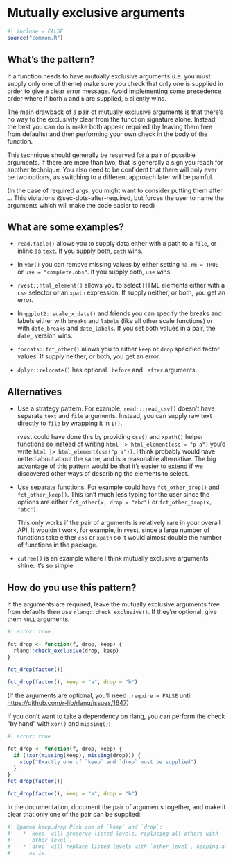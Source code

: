 # Mutually exclusive arguments {#sec-mutually-exclusive}

```r
#| include = FALSE
source("common.R")
```

## What's the pattern?

If a function needs to have mutually exclusive arguments (i.e. you must supply only one of theme) make sure you check that only one is supplied in order to give a clear error message.
Avoid implementing some precedence order where if both `a` and `b` are supplied, `b` silently wins.

The main drawback of a pair of mutually exclusive arguments is that there's no way to the exclusivity clear from the function signature alone.
Instead, the best you can do is make both appear required (by leaving them free from defaults) and then performing your own check in the body of the function.

This technique should generally be reserved for a pair of possible arguments.
If there are more than two, that is generally a sign you reach for another technique.
You also need to be confident that there will only ever be two options, as switching to a different approach later will be painful.

(In the case of required args, you might want to consider putting them after `…`. This violations @sec-dots-after-required, but forces the user to name the arguments which will make the code easier to read)

## What are some examples?

-   `read.table()` allows you to supply data either with a path to a `file`, or inline as `text`.
    If you supply both, `path` wins.

-   In `var()` you can remove missing values by either setting `na.rm = TRUE` or `use = "complete.obs"`.
    If you supply both, `use` wins.

-   `rvest::html_element()` allows you to select HTML elements either with a `css` selector or an `xpath` expression.
    If supply neither, or both, you get an error.

-   In `ggplot2::scale_x_date()` and friends you can specify the breaks and labels either with `breaks` and `labels` (like all other scale functions) or with `date_breaks` and `date_labels`.
    If you set both values in a pair, the `date_` version wins.

-   `forcats::fct_other()` allows you to either `keep` or `drop` specified factor values.
    If supply neither, or both, you get an error.

-   `dplyr::relocate()` has optional `.before` and `.after` arguments.

## Alternatives

-   Use a strategy pattern.
    For example, `readr::read_csv()` doesn't have separate `text` and `file` arguments.
    Instead, you can supply raw text directly to `file` by wrapping it in `I()`.

    rvest could have done this by providing `css()` and `xpath()` helper functions so instead of writing `html |> html_element(css = "p a")` you'd write `html |> html_element(css("p a"))`.
    I think probably would have netted about about the same, and is a reasonable alternative.
    The big advantage of this pattern would be that it's easier to extend if we discovered other ways of describing the elements to select.

-   Use separate functions.
    For example could have `fct_other_drop()` and `fct_other_keep()`.
    This isn't much less typing for the user since the options are either `fct_other(x, drop = "abc")` or `fct_other_drop(x, "abc")`.

    This only works if the pair of arguments is relatively rare in your overall API.
    It wouldn't work, for example, in rvest, since a large number of functions take either `css` or `xpath` so it would almost double the number of functions in the package.

-   `cutree()` is an example where I think mutually exclusive arguments shine: it's so simple

## How do you use this pattern?

If the arguments are required, leave the mutually exclusive arguments free from defaults then use `rlang::check_exclusive()`.
If they're optional, give them `NULL` arguments.

```r
#| error: true

fct_drop <- function(f, drop, keep) {
  rlang::check_exclusive(drop, keep)
}

fct_drop(factor())

fct_drop(factor(), keep = "a", drop = "b")
```

(If the arguments are optional, you'll need `.require = FALSE` until <https://github.com/r-lib/rlang/issues/1647>)

If you don't want to take a dependency on rlang, you can perform the check "by hand" with `xor()` and `missing()`:

```r
#| error: true

fct_drop <- function(f, drop, keep) {
  if (!xor(missing(keep), missing(drop))) {
    stop("Exactly one of `keep` and `drop` must be supplied")
  }  
}
fct_drop(factor())

fct_drop(factor(), keep = "a", drop = "b")
```

In the documentation, document the pair of arguments together, and make it clear that only one of the pair can be supplied:

```r
#' @param keep,drop Pick one of `keep` and `drop`:
#'   * `keep` will preserve listed levels, replacing all others with 
#'     `other_level`.
#'   * `drop` will replace listed levels with `other_level`, keeping all
#'     as is.
```
